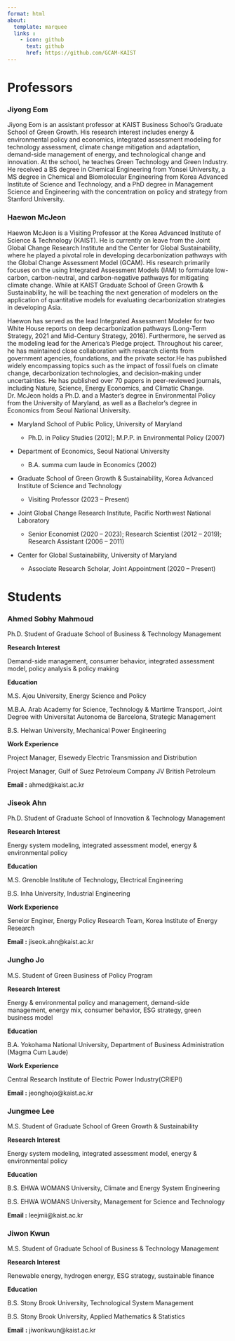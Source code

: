 ```yaml
---
format: html
about: 
  template: marquee
  links :
    - icon: github
      text: github
      href: https://github.com/GCAM-KAIST
---
```


# Professors

### Jiyong Eom

Jiyong Eom is an assistant professor at KAIST Business School's Graduate School of Green Growth. His research interest includes energy & environmental policy and economics, integrated assessment modeling for technology assessment, climate change mitigation and adaptation, demand-side management of energy, and technological change and innovation. At the school, he teaches Green Technology and Green Industry. He received a BS degree in Chemical Engineering from Yonsei University, a MS degree in Chemical and Biomolecular Engineering from Korea Advanced Institute of Science and Technology, and a PhD degree in Management Science and Engineering with the concentration on policy and strategy from Stanford University.

### Haewon McJeon

Haewon McJeon is a Visiting Professor at the Korea Advanced Institute of Science & Technology (KAIST). He is currently on leave from the Joint Global Change Research Institute and the Center for Global Sustainability, where he played a pivotal role in developing decarbonization pathways with the Global Change Assessment Model (GCAM). His research primarily focuses on the using Integrated Assessment Models (IAM) to formulate low-carbon, carbon-neutral, and carbon-negative pathways for mitigating climate change. While at KAIST Graduate School of Green Growth & Sustainability, he will be teaching the next generation of modelers on the application of quantitative models for evaluating decarbonization strategies in developing Asia.

Haewon has served as the lead Integrated Assessment Modeler for two White House reports on deep decarbonization pathways (Long-Term Strategy, 2021 and Mid-Century Strategy, 2016). Furthermore, he served as the modeling lead for the America's Pledge project. Throughout his career, he has maintained close collaboration with research clients from government agencies, foundations, and the private sector.He has published widely encompassing topics such as the impact of fossil fuels on climate change, decarbonization technologies, and decision-making under uncertainties. He has published over 70 papers in peer-reviewed journals, including Nature, Science, Energy Economics, and Climatic Change. Dr. McJeon holds a Ph.D. and a Master's degree in Environmental Policy from the University of Maryland, as well as a Bachelor's degree in Economics from Seoul National University.

-   Maryland School of Public Policy, University of Maryland

    -   Ph.D. in Policy Studies (2012); M.P.P. in Environmental Policy (2007)

-   Department of Economics, Seoul National University

    -   B.A. summa cum laude in Economics (2002)

-   Graduate School of Green Growth & Sustainability, Korea Advanced Institute of Science and Technology

    -   Visiting Professor (2023 -- Present)

-   Joint Global Change Research Institute, Pacific Northwest National Laboratory

    -   Senior Economist (2020 -- 2023); Research Scientist (2012 -- 2019); Research Assistant (2006 -- 2011)

-   Center for Global Sustainability, University of Maryland

    -   Associate Research Scholar, Joint Appointment (2020 -- Present)

# Students

### Ahmed Sobhy Mahmoud

Ph.D. Student of Graduate School of Business & Technology Management

**Research Interest**

Demand-side management, consumer behavior, integrated assessment model, policy analysis & policy making

**Education**

M.S. Ajou University, Energy Science and Policy

M.B.A. Arab Academy for Science, Technology & Martime Transport, Joint Degree with Universitat Autonoma de Barcelona, Strategic Management

B.S. Helwan University, Mechanical Power Engineering

**Work Experience**

Project Manager, Elsewedy Electric Transmission and Distribution

Project Manager, Gulf of Suez Petroleum Company JV British Petroleum

**Email :** ahmed\@kaist.ac.kr

### Jiseok Ahn

Ph.D. Student of Graduate School of Innovation & Technology Management

**Research Interest**

Energy system modeling, integrated assessment model, energy & environmental policy

**Education**

M.S. Grenoble Institute of Technology, Electrical Engineering

B.S. Inha University, Industrial Engineering

**Work Experience**

Seneior Enginer, Energy Policy Research Team, Korea Institute of Energy Research

**Email :** jiseok.ahn\@kaist.ac.kr

### Jungho Jo

M.S. Student of Green Business of Policy Program

**Research Interest**

Energy & environmental policy and management, demand-side management, energy mix, consumer behavior, ESG strategy, green business model

**Education**

B.A. Yokohama National University, Department of Business Administration (Magma Cum Laude)

**Work Experience**

Central Research Institute of Electric Power Industry(CRIEPI)

**Email :** jeonghojo\@kaist.ac.kr

### Jungmee Lee

M.S. Student of Graduate School of Green Growth & Sustainability

**Research Interest**

Energy system modeling, integrated assessment model, energy & environmental policy

**Education**

B.S. EHWA WOMANS University, Climate and Energy System Engineering

B.S. EHWA WOMANS University, Management for Science and Technology

**Email :** leejmii\@kaist.ac.kr

### Jiwon Kwun

M.S. Student of Graduate School of Business & Technology Management

**Research Interest**

Renewable energy, hydrogen energy, ESG strategy, sustainable finance

**Education**

B.S. Stony Brook University, Technological System Management

B.S. Stony Brook University, Applied Mathematics & Statistics

**Email** **:** jiwonkwun\@kaist.ac.kr
 

